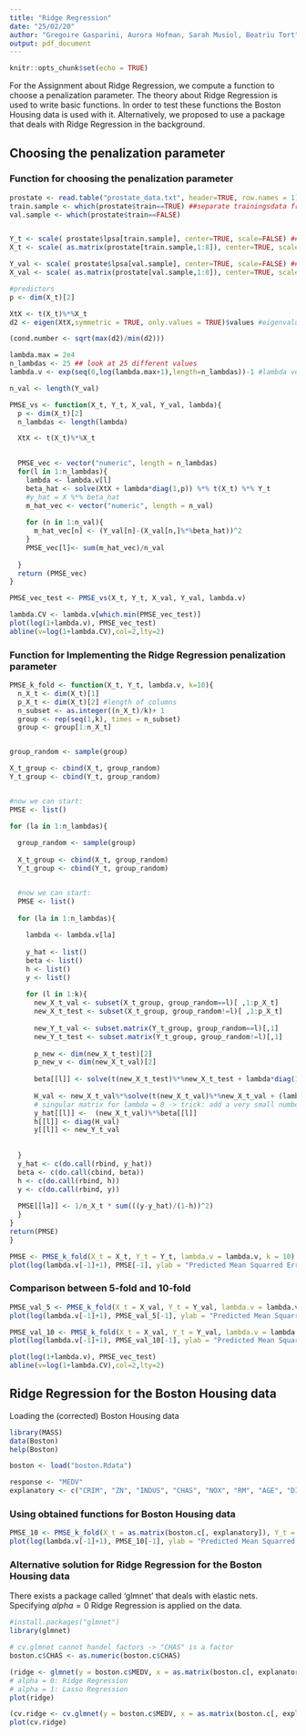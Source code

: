 ```yaml
---
title: "Ridge Regression"
date: "25/02/20"
author: "Gregoire Gasparini, Aurora Hofman, Sarah Musiol, Beatriu Tort"
output: pdf_document
---
```


```r
knitr::opts_chunk$set(echo = TRUE)
```

For the Assignment about Ridge Regression, we compute a function to choose a penalization parameter. The theory about Ridge Regression is used to write basic functions. In order to test these functions the Boston Housing data is used with it.
Alternatively, we proposed to use a package that deals with Ridge Regression in the background.

## Choosing the penalization parameter

### Function for choosing the penalization parameter
```r
prostate <- read.table("prostate_data.txt", header=TRUE, row.names = 1)
train.sample <- which(prostate$train==TRUE) ##separate trainingsdata from testdata
val.sample <- which(prostate$train==FALSE)


Y_t <- scale( prostate$lpsa[train.sample], center=TRUE, scale=FALSE) ## center but not scale for response
X_t <- scale( as.matrix(prostate[train.sample,1:8]), center=TRUE, scale=TRUE) ##scale and center for

Y_val <- scale( prostate$lpsa[val.sample], center=TRUE, scale=FALSE) ## center but not scale for response
X_val <- scale( as.matrix(prostate[val.sample,1:8]), center=TRUE, scale=TRUE)

#predictors
p <- dim(X_t)[2]

XtX <- t(X_t)%*%X_t 
d2 <- eigen(XtX,symmetric = TRUE, only.values = TRUE)$values #eigenvalues of xtx

(cond.number <- sqrt(max(d2)/min(d2)))

lambda.max = 2e4
n_lambdas <- 25 ## look at 25 different values
lambda.v <- exp(seq(0,log(lambda.max+1),length=n_lambdas))-1 #lambda vector

n_val <- length(Y_val)
```

```r
PMSE_vs <- function(X_t, Y_t, X_val, Y_val, lambda){
  p <- dim(X_t)[2]
  n_lambdas <- length(lambda)

  XtX <- t(X_t)%*%X_t 

  
  PMSE_vec <- vector("numeric", length = n_lambdas)
  for(l in 1:n_lambdas){
    lambda <- lambda.v[l]
    beta_hat <- solve(XtX + lambda*diag(1,p)) %*% t(X_t) %*% Y_t
    #y_hat = X %*% beta_hat
    m_hat_vec <- vector("numeric", length = n_val)
    
    for (n in 1:n_val){
      m_hat_vec[n] <- (Y_val[n]-(X_val[n,]%*%beta_hat))^2
    }
    PMSE_vec[l]<- sum(m_hat_vec)/n_val
    
  }
  return (PMSE_vec)
}
```


```r
PMSE_vec_test <- PMSE_vs(X_t, Y_t, X_val, Y_val, lambda.v)

lambda.CV <- lambda.v[which.min(PMSE_vec_test)]
plot(log(1+lambda.v), PMSE_vec_test)
abline(v=log(1+lambda.CV),col=2,lty=2)

```


### Function for Implementing the Ridge Regression penalization parameter
```r
PMSE_k_fold <- function(X_t, Y_t, lambda.v, k=10){
  n_X_t <- dim(X_t)[1]
  p_X_t <- dim(X_t)[2] #length of columns
  n_subset <- as.integer((n_X_t)/k)+ 1
  group <- rep(seq(1,k), times = n_subset)
  group <- group[1:n_X_t]


group_random <- sample(group)

X_t_group <- cbind(X_t, group_random)
Y_t_group <- cbind(Y_t, group_random)


#now we can start:
PMSE <- list()

for (la in 1:n_lambdas){
  
  group_random <- sample(group)
  
  X_t_group <- cbind(X_t, group_random)
  Y_t_group <- cbind(Y_t, group_random)


  #now we can start:
  PMSE <- list()
  
  for (la in 1:n_lambdas){
    
    lambda <- lambda.v[la]
    
    y_hat <- list()
    beta <- list() 
    h <- list()
    y <- list()
    
    for (l in 1:k){
      new_X_t_val <- subset(X_t_group, group_random==l)[ ,1:p_X_t]
      new_X_t_test <- subset(X_t_group, group_random!=l)[ ,1:p_X_t]
      
      new_Y_t_val <- subset.matrix(Y_t_group, group_random==l)[,1]
      new_Y_t_test <- subset.matrix(Y_t_group, group_random!=l)[,1]
      
      p_new <- dim(new_X_t_test)[2]
      p_new_v <- dim(new_X_t_val)[2]
      
      beta[[l]] <- solve(t(new_X_t_test)%*%new_X_t_test + lambda*diag(1,p_new))%*% t(new_X_t_test)%*%(new_Y_t_test)
      
      H_val <- new_X_t_val%*%solve(t(new_X_t_val)%*%new_X_t_val + (lambda+1e-13)*diag(1,p_new_v))%*% t(new_X_t_val) 
      # singular matrix for lambda = 0 -> trick: add a very small number 
      y_hat[[l]] <-  (new_X_t_val)%*%beta[[l]]
      h[[l]] <- diag(H_val)
      y[[l]] <- new_Y_t_val 
      
 
  }
  y_hat <- c(do.call(rbind, y_hat))
  beta <- c(do.call(cbind, beta))
  h <- c(do.call(rbind, h))
  y <- c(do.call(rbind, y))
  
  PMSE[[la]] <- 1/n_X_t * sum(((y-y_hat)/(1-h))^2)
  }
}
return(PMSE)
}

PMSE <- PMSE_k_fold(X_t = X_t, Y_t = Y_t, lambda.v = lambda.v, k = 10)
plot(log(lambda.v[-1]+1), PMSE[-1], ylab = "Predicted Mean Squarred Error", xlab = "log(Lambda+1)", main = "10-fold of Training set")
```


### Comparison between 5-fold and 10-fold 
```r
PMSE_val_5 <- PMSE_k_fold(X_t = X_val, Y_t = Y_val, lambda.v = lambda.v, k = 5)
plot(log(lambda.v[-1]+1), PMSE_val_5[-1], ylab = "Predicted Mean Squarred Error", xlab = "log(Lambda+1)", main = "5-fold of Validation set")

PMSE_val_10 <- PMSE_k_fold(X_t = X_val, Y_t = Y_val, lambda.v = lambda.v, k = 10)
plot(log(lambda.v[-1]+1), PMSE_val_10[-1], ylab = "Predicted Mean Squarred Error", xlab = "log(Lambda+1)", main = "10-fold of Validation set")

plot(log(1+lambda.v), PMSE_vec_test)
abline(v=log(1+lambda.CV),col=2,lty=2)
```



## Ridge Regression for the Boston Housing data

Loading the (corrected) Boston Housing data
```r
library(MASS)
data(Boston)
help(Boston)

boston <- load("boston.Rdata")

response <- "MEDV"
explanatory <- c("CRIM", "ZN", "INDUS", "CHAS", "NOX", "RM", "AGE", "DIS", "RAD", "TAX", "PTRATIO", "B", "LSTAT")
```

### Using obtained functions for Boston Housing data
```r
PMSE_10 <- PMSE_k_fold(X_t = as.matrix(boston.c[, explanatory]), Y_t = boston.c$MEDV, lambda.v = lambda.v, k = 10)
plot(log(lambda.v[-1]+1), PMSE_10[-1], ylab = "Predicted Mean Squarred Error", xlab = "log(Lambda+1)", main = "10-fold for Boston Housing Data")
```


### Alternative solution for Ridge Regression for the Boston Housing data
There exists a package called 'glmnet' that deals with elastic nets. Specifying $alpha = 0$ Ridge Regression is applied on the data. 
```r
#install.packages("glmnet")
library(glmnet)

# cv.glmnet cannot handel factors -> "CHAS" is a factor
boston.c$CHAS <- as.numeric(boston.c$CHAS)

(ridge <- glmnet(y = boston.c$MEDV, x = as.matrix(boston.c[, explanatory]), alpha = 0))
# alpha = 0: Ridge Regression
# alpha = 1: Lasso Regression
plot(ridge)

(cv.ridge <- cv.glmnet(y = boston.c$MEDV, x = as.matrix(boston.c[, explanatory]), alpha = 0))
plot(cv.ridge)
```


